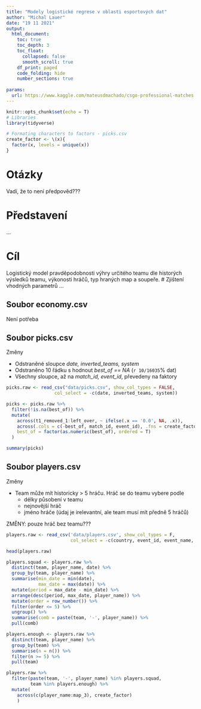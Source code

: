 ```yaml
---
title: "Modely logistické regrese v oblasti esportových dat"
author: "Michal Lauer"
date: "19 11 2021"
output:
  html_document:
    toc: true
    toc_depth: 3
    toc_float:
      collapsed: false
      smooth_scroll: true
    df_print: paged
    code_folding: hide
    number_sections: true
  
params:
  url: https://www.kaggle.com/mateusdmachado/csgo-professional-matches
---
```


```r
knitr::opts_chunk$set(echo = T)
# Libraries
library(tidyverse)

# Formating characters to factors - picks.csv
create_factor <- \(x){
  factor(x, levels = unique(x))
}
```
# Otázky
Vadí, že to není předpověd???


# Představení
...

# Cíl
Logistický model pravděpodobnosti výhry určitého teamu dle historých výsledků
teamu, výkonosti hráčů, typ hraných map a soupeře.
# Zjištení vhodných parametrů
...

## Soubor economy.csv
Není potřeba

## Soubor picks.csv
Změny

- Odstraněné sloupce *date, inverted_teams, system*
- Odstraněno 10 řádku s hodnout *best_of == NA* (`r 10/16035`% dat)
- Všechny sloupce, až na *match_id, event_id*, převedeny na faktory

```r
picks.raw <- read_csv("data/picks.csv", show_col_types = FALSE,
                  col_select = -c(date, inverted_teams, system))

picks <- picks.raw %>%
  filter(!is.na(best_of)) %>%
  mutate(
    across(t1_removed_1:left_over, ~ ifelse(.x == '0.0', NA, .x)),
    across(.cols = c(-best_of, match_id, event_id), .fns = create_factor),
    best_of = factor(as.numeric(best_of), ordered = T)
  )

summary(picks)
```

## Soubor players.csv
Změny

- Team může mít historicky > 5 hráču. Hráč se do teamu vybere podle
  - délky působení v teamu
  - nejnovější hráč
  - jméno hráče (údaj je irelevantní, ale team musí mít předně 5 hráčů)
  
ZMĚNY: pouze hráč bez teamu???

```r
players.raw <- read_csv('data/players.csv', show_col_types = F,
                        col_select = -c(country, event_id, event_name, best_of))

head(players.raw)

players.squad <- players.raw %>%
  distinct(team, player_name, date) %>%
  group_by(team, player_name) %>%
  summarise(min_date = min(date),
            max_date = max(date)) %>%
  mutate(period = max_date - min_date) %>%
  arrange(desc(period, max_date, player_name)) %>%
  mutate(order = row_number()) %>%
  filter(order <= 5) %>%
  ungroup() %>%
  summarise(comb = paste(team, '-', player_name)) %>%
  pull(comb)

players.enough <- players.raw %>%
  distinct(team, player_name) %>%
  group_by(team) %>%
  summarise(n = n()) %>%
  filter(n >= 5) %>%
  pull(team)

players.raw %>%
  filter(paste(team, '-', player_name) %in% players.squad,
         team %in% players.enough) %>%
  mutate(
    across(c(player_name:map_3), create_factor)
    )
```

